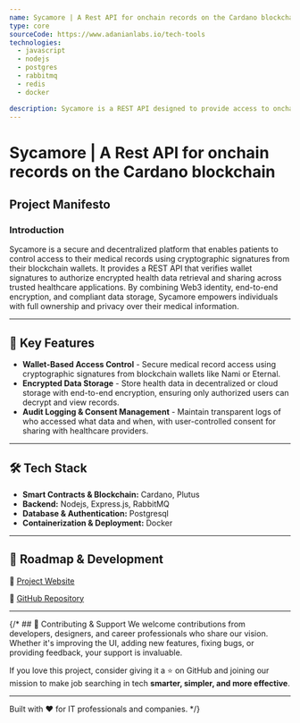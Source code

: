```yaml
---
name: Sycamore | A Rest API for onchain records on the Cardano blockchain
type: core
sourceCode: https://www.adanianlabs.io/tech-tools
technologies:
  - javascript
  - nodejs
  - postgres
  - rabbitmq
  - redis
  - docker

description: Sycamore is a REST API designed to provide access to onchain records on the Cardano blockchain. It allows developers to easily interact with blockchain data, enabling the creation of decentralized applications and services that leverage Cardano's capabilities.A REST API for medical records with crypto wallet access allows users to retrieve or share encrypted health data by verifying their identity through a signed message from their Cardano blockchain wallet.
---
```


# Sycamore | A Rest API for onchain records on the Cardano blockchain

## Project Manifesto

### Introduction
Sycamore is a secure and decentralized platform that enables patients to control access to their medical records using cryptographic signatures from their blockchain wallets. It provides a REST API that verifies wallet signatures to authorize encrypted health data retrieval and sharing across trusted healthcare applications. By combining Web3 identity, end-to-end encryption, and compliant data storage, Sycamore empowers individuals with full ownership and privacy over their medical information.

---

## 🌟 Key Features
- **Wallet-Based Access Control** - Secure medical record access using cryptographic signatures from blockchain wallets like Nami or Eternal.
- **Encrypted Data Storage** - Store health data in decentralized or cloud storage with end-to-end encryption, ensuring only authorized users can decrypt and view records.
- **Audit Logging & Consent Management** - Maintain transparent logs of who accessed what data and when, with user-controlled consent for sharing with healthcare providers.

---

## 🛠 Tech Stack
- **Smart Contracts & Blockchain:** Cardano, Plutus
- **Backend:** Nodejs, Express.js, RabbitMQ 
- **Database & Authentication:** Postgresql
- **Containerization & Deployment:** Docker

---

## 🚀 Roadmap & Development


🔗 [Project Website](https://afyarekod.com)

🔗 [GitHub Repository](**private**)

---


{/* ## 🤝 Contributing & Support
We welcome contributions from developers, designers, and career professionals who share our vision. Whether it's improving the UI, adding new features, fixing bugs, or providing feedback, your support is invaluable.

If you love this project, consider giving it a ⭐ on GitHub and joining our mission to make job searching in tech **smarter, simpler, and more effective**.

---

Built with ❤️ for IT professionals and companies.
 */}
